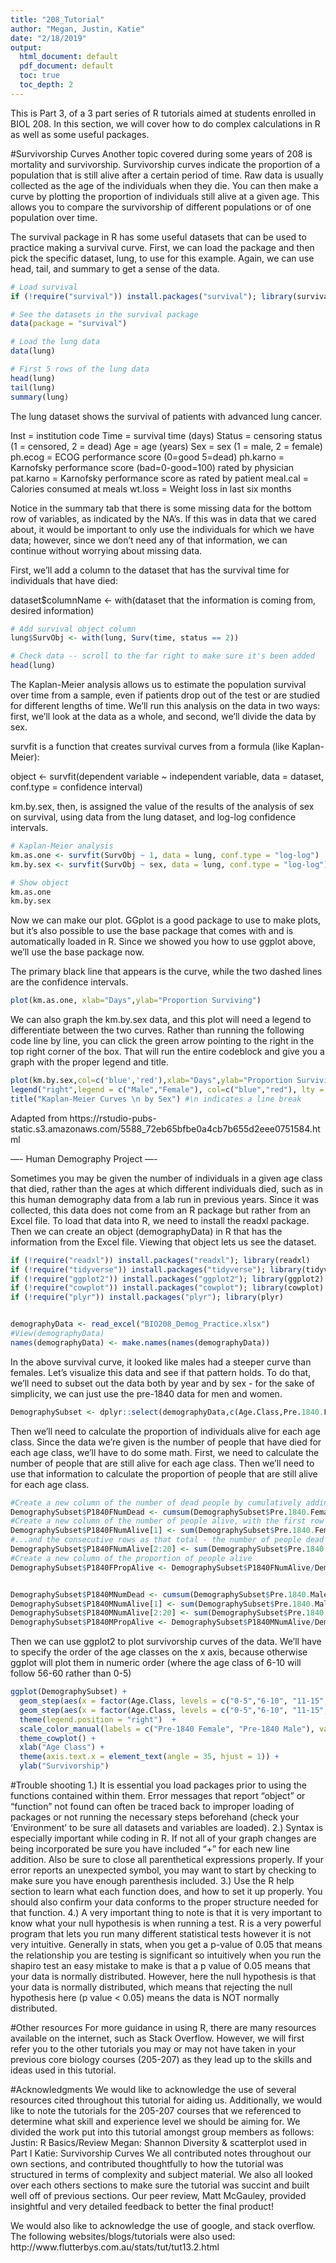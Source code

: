 ```yaml
---
title: "208_Tutorial"
author: "Megan, Justin, Katie"
date: "2/18/2019"
output:
  html_document: default
  pdf_document: default
  toc: true
  toc_depth: 2
---
```


This is Part 3, of a 3 part series of R tutorials aimed at students enrolled in BIOL 208. In this section, we will cover how to do complex calculations in R as well as some useful packages. 

#Survivorship Curves
Another topic covered during some years of 208 is mortality and survivorship. Survivorship curves indicate the proportion of a population that is still alive after a certain period of time. Raw data is usually collected as the age of the individuals when they die. You can then make a curve by plotting the proportion of individuals still alive at a given age. This allows you to compare the survivorship of different populations or of one population over time. 

The survival package in R has some useful datasets that can be used to practice making a survival curve. First, we can load the package and then pick the specific dataset, lung, to use for this example. Again, we can use head, tail, and summary to get a sense of the data.


```r
# Load survival
if (!require("survival")) install.packages("survival"); library(survival)

# See the datasets in the survival package
data(package = "survival")

# Load the lung data
data(lung)

# First 5 rows of the lung data
head(lung)
tail(lung)
summary(lung)
```


The lung dataset shows the survival of patients with advanced lung cancer. 

Inst = institution code
Time = survival time (days)
Status = censoring status (1 = censored, 2 = dead)
Age = age (years)
Sex = sex (1 = male, 2 = female)
ph.ecog =	ECOG performance score (0=good 5=dead)
ph.karno =	Karnofsky performance score (bad=0-good=100) rated by physician
pat.karno =	Karnofsky performance score as rated by patient
meal.cal =	Calories consumed at meals
wt.loss =	Weight loss in last six months

Notice in the summary tab that there is some missing data for the bottom row of variables, as indicated by the NA's. If this was in data that we cared about, it would be important to only use the individuals for which we have data; however, since we don't need any of that information, we can continue without worrying about missing data.

First, we'll add a column to the dataset that has the survival time for individuals that have died: 

  dataset$columnName <- with(dataset that the information is coming from, desired information)
  

```r
# Add survival object column
lung$SurvObj <- with(lung, Surv(time, status == 2))

# Check data -- scroll to the far right to make sure it's been added
head(lung)
```


The Kaplan-Meier analysis allows us to estimate the population survival over time from a sample, even if patients drop out of the test or are studied for different lengths of time. We'll run this analysis on the data in two ways: first, we'll look at the data as a whole, and second, we'll divide the data by sex.

survfit is a function that creates survival curves from a formula (like Kaplan-Meier):

  object <- survfit(dependent variable ~ independent variable, data = dataset, conf.type = 
  confidence interval)

km.by.sex, then, is assigned the value of the results of the analysis of sex on survival, using data from the lung dataset, and log-log confidence intervals. 


```r
# Kaplan-Meier analysis
km.as.one <- survfit(SurvObj ~ 1, data = lung, conf.type = "log-log")
km.by.sex <- survfit(SurvObj ~ sex, data = lung, conf.type = "log-log")

# Show object
km.as.one
km.by.sex
```


Now we can make our plot. GGplot is a good package to use to make plots, but it's also possible to use the base package that comes with and is automatically loaded in R. Since we showed you how to use ggplot above, we'll use the base package now. 

The primary black line that appears is the curve, while the two dashed lines are the confidence intervals.


```r
plot(km.as.one, xlab="Days",ylab="Proportion Surviving")
```


We can also graph the km.by.sex data, and this plot will need a legend to differentiate between the two curves. Rather than running the following code line by line, you can click the green arrow pointing to the right in the top right corner of the box. That will run the entire codeblock and give you a graph with the proper legend and title.


```r
plot(km.by.sex,col=c('blue','red'),xlab="Days",ylab="Proportion Surviving")
legend("right",legend = c("Male","Female"), col=c("blue","red"), lty = 1)
title("Kaplan-Meier Curves \n by Sex") #\n indicates a line break
```


Adapted from
https://rstudio-pubs-static.s3.amazonaws.com/5588_72eb65bfbe0a4cb7b655d2eee0751584.html


---- Human Demography Project ----

Sometimes you may be given the number of individuals in a given age class that died, rather than the ages at which different individuals died, such as in this human demography data from a lab run in previous years. Since it was collected, this data does not come from an R package but rather from an Excel file. To load that data into R, we need to install the readxl package. Then we can create an object (demographyData) in R that has the information from the Excel file. Viewing that object lets us see the dataset.

  
```r
if (!require("readxl")) install.packages("readxl"); library(readxl)
if (!require("tidyverse")) install.packages("tidyverse"); library(tidyverse)
if (!require("ggplot2")) install.packages("ggplot2"); library(ggplot2)
if (!require("cowplot")) install.packages("cowplot"); library(cowplot)
if (!require("plyr")) install.packages("plyr"); library(plyr)


demographyData <- read_excel("BIO208_Demog_Practice.xlsx")
#View(demographyData)
names(demographyData) <- make.names(names(demographyData))

```


In the above survival curve, it looked like males had a steeper curve than females. Let's visualize this data and see if that pattern holds. To do that, we'll need to subset out the data both by year and by sex - for the sake of simplicity, we can just use the pre-1840 data for men and women.


```r
DemographySubset <- dplyr::select(demographyData,c(Age.Class,Pre.1840.Female,Pre.1840.Male))
```


Then we'll need to calculate the proportion of individuals alive for each age class. Since the data we're given is the number of people that have died for each age class, we'll have to do some math. First, we need to calculate the number of people that are still alive for each age class. Then we'll need to use that information to calculate the proportion of people that are still alive for each age class.


```r
#Create a new column of the number of dead people by cumulatively adding the rows of data
DemographySubset$P1840FNumDead <- cumsum(DemographySubset$Pre.1840.Female)
#Create a new column of the number of people alive, with the first row as the total...
DemographySubset$P1840FNumAlive[1] <- sum(DemographySubset$Pre.1840.Female)
#...and the consecutive rows as that total - the number of people dead
DemographySubset$P1840FNumAlive[2:20] <- sum(DemographySubset$Pre.1840.Female) - DemographySubset$P1840FNumDead[1:19]
#Create a new column of the proportion of people alive 
DemographySubset$P1840FPropAlive <- DemographySubset$P1840FNumAlive/DemographySubset$P1840FNumAlive[1]


DemographySubset$P1840MNumDead <- cumsum(DemographySubset$Pre.1840.Male)
DemographySubset$P1840MNumAlive[1] <- sum(DemographySubset$Pre.1840.Male)
DemographySubset$P1840MNumAlive[2:20] <- sum(DemographySubset$Pre.1840.Male) - DemographySubset$P1840MNumDead[1:19]
DemographySubset$P1840MPropAlive <- DemographySubset$P1840MNumAlive/DemographySubset$P1840MNumAlive[1]

```


Then we can use ggplot2 to plot survivorship curves of the data. We'll have to specify the order of the age classes on the x axis, because otherwise ggplot will plot them in numeric order (where the age class of 6-10 will follow 56-60 rather than 0-5)


```r
ggplot(DemographySubset) +
  geom_step(aes(x = factor(Age.Class, levels = c("0-5","6-10", "11-15", "16-20", "21-25", "26-30", "31-35", "36-40", "41-45", "46-50", "51-55", "56-60", "61-65", "66-70", "71-75","76-80", "81-85", "86-90", "91-95", "96+")), y = as.numeric(P1840FPropAlive), color="blue"), group = 1) +
  geom_step(aes(x = factor(Age.Class, levels = c("0-5","6-10", "11-15", "16-20", "21-25", "26-30", "31-35", "36-40", "41-45", "46-50", "51-55", "56-60", "61-65", "66-70", "71-75","76-80", "81-85", "86-90", "91-95", "96+")), y = as.numeric(P1840MPropAlive),color="red"), group = 1) +
  theme(legend.position = "right")  +
  scale_color_manual(labels = c("Pre-1840 Female", "Pre-1840 Male"), values = c("red", "blue")) +
  theme_cowplot() +
  xlab("Age Class") + 
  theme(axis.text.x = element_text(angle = 35, hjust = 1)) +
  ylab("Survivorship")

```



#Trouble shooting
1.) It is essential you load packages prior to using the functions contained within them. Error messages that report "object" or "function" not found can often be traced back to improper loading of packages or not running the necessary steps beforehand (check your 'Environment' to be sure all datasets and variables are loaded). 
2.) Syntax is especially important while coding in R. If not all of your graph changes are being incorporated be sure you have included "+" for each new line addition. Also be sure to close all parenthetical expressions properly. If your error reports an unexpected symbol, you may want to start by checking to make sure you have enough parenthesis included.
3.) Use the R help section to learn what each function does, and how to set it up properly. You should also confirm your data conforms to the proper structure needed for that function. 
4.) A very important thing to note is that it is very important to know what your null hypothesis is when running a test. R is a very powerful program that lets you run many different statistical tests however it is not very intuitive. Generally in stats, when you get a p-value of 0.05 that means the relationship you are testing is significant so intuitively when you run the shapiro test an easy mistake to make is that a p value of 0.05 means that your data is normally distributed. However, here the null hypothesis is that your data is normally distributed, which means that rejecting the null hypothesis here (p value < 0.05) means the data is NOT normally distributed.

#Other resources
For more guidance in using R, there are many resources available on the internet, such as Stack Overflow. However, we will first refer you to the other tutorials you may or may not have taken in your previous core biology courses (205-207) as they lead up to the skills and ideas used in this tutorial. 

#Acknowledgments
We would like to acknowledge the use of several resources cited throughout this tutorial for aiding us. Additionally, we would like to note the tutorials for the 205-207 courses that we referenced to determine what skill and experience level we should be aiming for. We divided the work put into this tutorial amongst group members as follows:
Justin: R Basics/Review
Megan: Shannon Diversity & scatterplot used in Part I
Katie: Survivorship Curves
We all contributed notes throughout our own sections, and contributed thoughtfully to how the tutorial was structured in terms of complexity and subject material. We also all looked over each others sections to make sure the tutorial was succint and built well off of previous sections. Our peer review, Matt McGauley, provided insightful and very detailed feedback to better the final product! 


We would also like to acknowledge the use of google, and stack overflow. The following websites/blogs/tutorials were also used:
http://www.flutterbys.com.au/stats/tut/tut13.2.html
